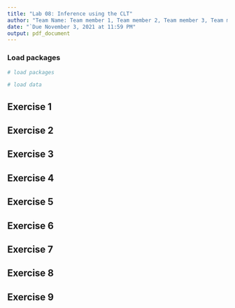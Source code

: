 ```yaml
---
title: "Lab 08: Inference using the CLT"
author: "Team Name: Team member 1, Team member 2, Team member 3, Team member 4"
date: "`Due November 3, 2021 at 11:59 PM"
output: pdf_document
---
```


### Load packages

```r
# load packages
```

```r
# load data
```

## Exercise 1

## Exercise 2

## Exercise 3

## Exercise 4

## Exercise 5

## Exercise 6

## Exercise 7

## Exercise 8

## Exercise 9

